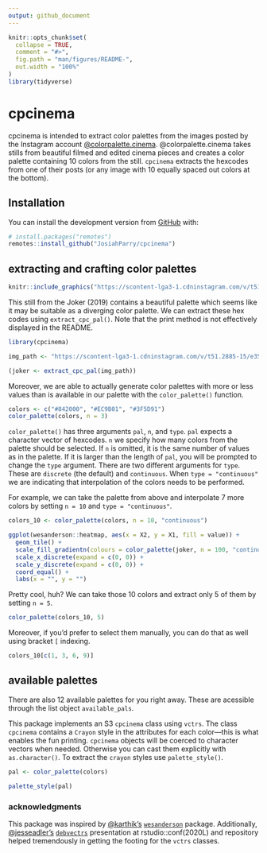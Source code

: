 ```yaml
---
output: github_document
---
```


<!-- README.md is generated from README.Rmd. Please edit that file -->

```r
knitr::opts_chunk$set(
  collapse = TRUE,
  comment = "#>",
  fig.path = "man/figures/README-",
  out.width = "100%"
)
library(tidyverse)
```

# cpcinema

<!-- badges: start -->
<!-- badges: end -->

cpcinema is intended to extract color palettes from the images posted by the Instagram account [\@colorpalette.cinema](https://www.instagram.com/colorpalette.cinema/). \@colorpalette.cinema takes stills from beautiful filmed and edited cinema pieces and creates a color palette containing 10 colors from the still. `cpcinema` extracts the hexcodes from one of their posts (or any image with 10 equally spaced out colors at the bottom).

## Installation

You can install the development version from [GitHub](https://github.com/) with:

``` r
# install.packages("remotes")
remotes::install_github("JosiahParry/cpcinema")
```
## extracting and crafting color palettes

```r
knitr::include_graphics("https://scontent-lga3-1.cdninstagram.com/v/t51.2885-15/e35/88916975_231750381202013_35436369220443926_n.jpg?_nc_ht=scontent-lga3-1.cdninstagram.com&_nc_cat=105&_nc_ohc=cVqcSi58uZ4AX_hJXfm&oh=e56453cf87265c2cd2079f4c8fedacb0&oe=5EAC0A60")
```
This still from the Joker (2019) contains a beautiful palette which seems like it may be suitable as a diverging color palette. We can extract these hex codes using `extract_cpc_pal()`. Note that the print method is not effectively displayed in the README. 

```r
library(cpcinema)

img_path <- "https://scontent-lga3-1.cdninstagram.com/v/t51.2885-15/e35/88916975_231750381202013_35436369220443926_n.jpg?_nc_ht=scontent-lga3-1.cdninstagram.com&_nc_cat=105&_nc_ohc=cVqcSi58uZ4AX_hJXfm&oh=e56453cf87265c2cd2079f4c8fedacb0&oe=5EAC0A60"

(joker <- extract_cpc_pal(img_path))
```

Moreover, we are able to actually generate color palettes with more or less values than is available in our palette with the `color_palette()` function. 

```r
colors <- c("#842000", "#EC9B01", "#3F5D91")
color_palette(colors, n = 3)
```


`color_palette()` has three arguments `pal`, `n`, and `type`. `pal` expects a character vector of hexcodes. `n` we specify how many colors from the palette should be selected. If `n` is omitted, it is the same number of values as in the palette. If it is larger than the length of `pal`, you will be prompted to change the `type` argument. There are two different arguments for `type`. These are `discrete` (the default) and `continuous`. When `type = "continuous"` we are indicating that interpolation of the colors needs to be performed.

For example, we can take the palette from above and interpolate 7 more colors by setting `n = 10` and `type = "continuous"`. 

```r
colors_10 <- color_palette(colors, n = 10, "continuous")
```

```r
ggplot(wesanderson::heatmap, aes(x = X2, y = X1, fill = value)) +
  geom_tile() + 
  scale_fill_gradientn(colours = color_palette(joker, n = 100, "continuous")) + 
  scale_x_discrete(expand = c(0, 0)) +
  scale_y_discrete(expand = c(0, 0)) + 
  coord_equal() +
  labs(x = "", y = "") 

```


Pretty cool, huh? We can take those 10 colors and extract only 5 of them by setting `n = 5`.

```r
color_palette(colors_10, 5)
```

Moreover, if you'd prefer to select them manually, you can do that as well using bracket `[` indexing. 

```r
colors_10[c(1, 3, 6, 9)]
```

## available palettes

There are also 12 available palettes for you right away. These are acessible through the list object `available_pals`.

This package implements an S3 `cpcinema` class using `vctrs`. The class `cpcinema` contains a `Crayon` style in the attributes for each color—this is what enables the fun printing. `cpcinema` objects will be coerced to character vectors when needed. Otherwise you can cast them explicitly with `as.character()`. To extract the `crayon` styles use `palette_style()`.

```r
pal <- color_palette(colors)

palette_style(pal)
```

### acknowledgments

This package was inspired by [\@karthik's](https://github.com/karthik/) [`wesanderson`](https://github.com/karthik/wesanderson) package. Additionally, [\@jesseadler's](https://github.com/jessesadler/) [`debvectrs`](https://github.com/jessesadler/debvctrs) presentation at rstudio::conf(2020L) and repository helped tremendously in getting the footing for the `vctrs` classes.
